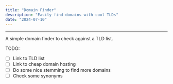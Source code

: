 ```yaml
---
title: "Domain Finder"
description: "Easily find domains with cool TLDs"
date: "2024-07-10"
---
```



---

A simple domain finder to check against a TLD list.

TODO:
- [ ] Link to TLD list
- [ ] Link to cheap domain hosting
- [ ] Do some nice stemming to find more domains
- [ ] Check some synonyms

<DomainFinder />